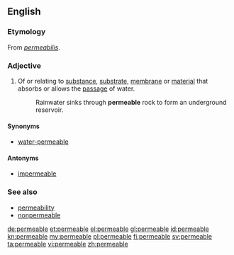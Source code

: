 {{also|perméable}}
==English==

===Etymology===
From {{etyl|la}} ''[[permeabilis]]''.

===Adjective===
{{en-adj}}

# Of or relating to [[substance]], [[substrate]], [[membrane]] or [[material]] that absorbs or allows the [[passage]] of water.
#:Rainwater sinks through '''permeable''' rock to form an underground reservoir.

====Synonyms====
* [[water-permeable]]

====Antonyms====
* [[impermeable]]

===See also===
* [[permeability]]
* [[nonpermeable]]

[[de:permeable]]
[[et:permeable]]
[[el:permeable]]
[[gl:permeable]]
[[id:permeable]]
[[kn:permeable]]
[[my:permeable]]
[[pl:permeable]]
[[fi:permeable]]
[[sv:permeable]]
[[ta:permeable]]
[[vi:permeable]]
[[zh:permeable]]